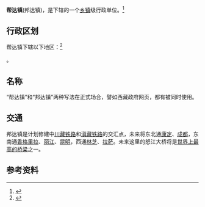{{中国乡级行政区|54/21/27/102/000}}

'''帮达镇'''(邦达镇)，是{{PRC admin/fullname|54/21/27/102/000|3}}下辖的一个[[乡镇|乡镇]]级行政单位。<ref>{{PRC admin/ref sgc|{{PRC admin/parent|54/21/27/102/000}}}}</ref>

== 行政区划 ==

帮达镇下辖以下地区：<ref>{{PRC admin/ref sgc|54/21/27/102/000}}</ref>

{{PRC admin/children|54/21/27/102/000}}。

==名称==
“帮达镇”和“邦达镇”两种写法在正式场合，譬如西藏政府网页，都有被同时使用。

==交通==
邦达镇是计划修建中[[川藏铁路|川藏铁路]]和[[滇藏铁路|滇藏铁路]]的交汇点，未来将东北通[[康定市|康定]]、[[成都市|成都]]，东南通[[香格里拉|香格里拉]]、[[丽江市|丽江]]、[[昆明市|昆明]]，西通[[林芝市|林芝]]、[[拉萨市|拉萨]]。未来这里的怒江大桥将是[[世界最高桥梁列表_(桥面高度)|世界上最高的桥梁]]之一。

== 参考资料 ==

{{reflist}}

{{行政区划小作品}}
{{PRC admin/navcat|54/21/27/102/000}}